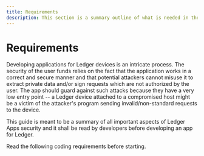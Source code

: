 ```yaml
---
title: Requirements
description: This section is a summary outline of what is needed in the process od developing a device app. You may use this list as a checklist.  
---
```



# Requirements

Developing applications for Ledger devices is an intricate process. The security of the user funds relies on the fact that the application works in a correct and secure manner and that potential attackers cannot misuse it to extract private data and/or sign requests which are not authorized by the user. The app should guard against such attacks because they have a very low entry point -- a Ledger device attached to a compromised host might be a victim of the attacker's program sending invalid/non-standard requests to the device.

<Callout type="warning" emoji="⚠️">
  This guide is meant to be a summary of all important aspects of Ledger Apps security and it shall be read by developers before developing an app for Ledger.
</Callout>


Read the following coding requirements before starting.
